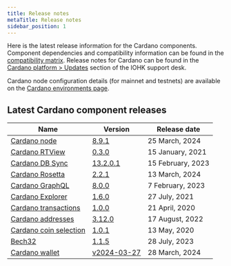 ```yaml
---
title: Release notes
metaTitle: Release notes
sidebar_position: 1
---
```


Here is the latest release information for the Cardano components. Component
dependencies and compatibility information can be found in the
[compatibility matrix](/tools/comp-matrix/). Release
notes for Cardano can be found in the
[Cardano platform > Updates](https://iohk.zendesk.com/hc/en-us/sections/360002160134-Updates)
section of the IOHK support desk.

Cardano node configuration details (for mainnet and testnets) are available on
the
[Cardano environments page](https://book.world.dev.cardano.org/environments.html).

## Latest Cardano component releases

| Name                                                                                | Version                                                                                     | Release date      |
| ----------------------------------------------------------------------------------- | ------------------------------------------------------------------------------------------- | ----------------- |
| [Cardano node](https://github.com/input-output-hk/cardano-node)                     | [8.9.1](https://github.com/IntersectMBO/cardano-node/releases/tag/8.9.1)                    | 25 March, 2024    |
| [Cardano RTView](https://github.com/input-output-hk/cardano-rt-view)                | [0.3.0](https://github.com/input-output-hk/cardano-rt-view/releases/tag/0.3.0)              | 15 January, 2021  |
| [Cardano DB Sync](https://github.com/input-output-hk/cardano-db-sync/releases)      | [13.2.0.1](https://github.com/IntersectMBO/cardano-db-sync/releases/tag/13.2.0.1)           | 15 February, 2023     |
| [Cardano Rosetta](https://github.com/input-output-hk/cardano-rosetta)               | [2.2.1](https://github.com/cardano-foundation/cardano-rosetta/releases/tag/2.2.1)           | 13 March, 2024  |
| [Cardano GraphQL](https://github.com/input-output-hk/cardano-graphql)               | [8.0.0](https://github.com/input-output-hk/cardano-graphql/releases/tag/8.0.0)              | 7 February, 2023  |
| [Cardano Explorer](https://github.com/input-output-hk/cardano-explorer-app)         | [1.6.0](https://github.com/input-output-hk/cardano-explorer-app/releases/tag/1.6.0)         | 27 July, 2021     |
| [Cardano transactions](https://github.com/input-output-hk/cardano-transactions)     | [1.0.0](https://github.com/input-output-hk/cardano-transactions/releases/tag/1.0.0)         | 21 April, 2020    |
| [Cardano addresses](https://github.com/input-output-hk/cardano-addresses)           | [3.12.0](https://github.com/input-output-hk/cardano-addresses/releases/tag/3.12.0)          | 17 August, 2022   |
| [Cardano coin selection](https://github.com/input-output-hk/cardano-coin-selection) | [1.0.1](https://github.com/input-output-hk/cardano-coin-selection/releases/tag/v1.0.1)      | 13 May, 2020      |
| [Bech32](https://github.com/input-output-hk/bech32)                                 | [1.1.5](https://github.com/IntersectMBO/bech32/releases/tag/v1.1.5)                         | 28 July, 2023     |
| [Cardano wallet](https://github.com/input-output-hk/cardano-wallet)                 | [v2024-03-27](https://github.com/cardano-foundation/cardano-wallet/releases/tag/v2024-03-27) | 28 March, 2024 |
